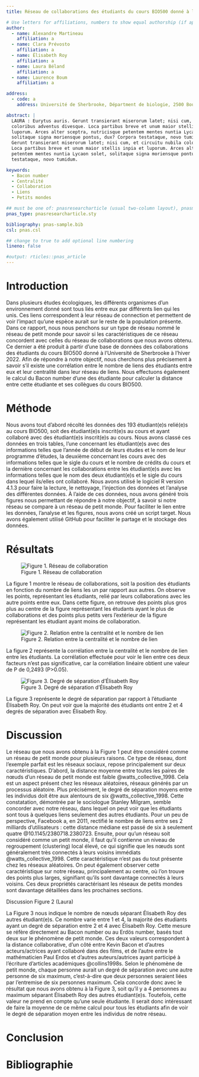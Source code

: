 ```yaml
---
title: Réseau de collaborations des étudiants du cours BIO500 donné à l'Université de Sherbrooke à l'hiver 2022

# Use letters for affiliations, numbers to show equal authorship (if applicable) and to indicate the corresponding author
author:
  - name: Alexandre Martineau
    affiliation: a
  - name: Clara Prévosto
    affiliation: a
  - name: Élisabeth Roy
    affiliation: a
  - name: Laura Béland
    affiliation: a
  - name: Laurence Boum
    affiliation: a

address:
  - code: a
    address: Université de Sherbrooke, Départment de biologie, 2500 Boulevard de l'Université, Sherbrooke, Québec, J1K 2R1

abstract: |
  LAURA : Eurytus auris. Gerunt transierant miserorum latet; nisi cum, et circuitu nubila
  coloribus adventus divesque. Loca partibus breve et unum maior stellis inpia et
  luporum. Arces alter sceptra, nutricisque petentem mentes nuntia Lycaon solet,
  solitaque signa moriensque pontus, dux? Corpora testataque, novo tumidum. Eurytus auris.
  Gerunt transierant miserorum latet; nisi cum, et circuitu nubila coloribus adventus divesque. 
  Loca partibus breve et unum maior stellis inpia et luporum. Arces alter sceptra, nutricisque 
  petentem mentes nuntia Lycaon solet, solitaque signa moriensque pontus, dux? Corpora 
  testataque, novo tumidum.

keywords:
  - Bacon number
  - Centralité
  - Collaboration
  - Liens 
  - Petits mondes

## must be one of: pnasresearcharticle (usual two-column layout), pnasmathematics (one column layout), or pnasinvited (invited submissions only)
pnas_type: pnasresearcharticle.sty

bibliography: pnas-sample.bib
csl: pnas.csl

## change to true to add optional line numbering
lineno: false

#output: rticles::pnas_article
---
```


# Introduction

Dans plusieurs études écologiques, les différents organismes d'un environnement donné sont tous liés entre eux par différents lien qui les unis. Ces liens correspondent à leur réseau de connection et permettent de voir l'impact qu'une espèce aurait sur le reste de la population présente. Dans ce rapport, nous nous penchons sur un type de réseau nommé le réseau de petit monde pour savoir si les caractéristiques de ce réseau concordent avec celles du réseau de collaborations que nous avons obtenu. Ce dernier a été produit à partir d'une base de données des collaborations des étudiants du cours BIO500 donné à l'Université de Sherbrooke à l'hiver 2022. Afin de répondre à notre objectif, nous cherchons plus précisement à savoir s'il existe une corrélation entre le nombre de liens des étudiants entre eux et leur centralité dans leur réseau de liens. Nous effectuons également le calcul du Bacon number d'une des étudiante pour calculer la distance entre cette étudiante et ses collègues du cours BIO500.

# Méthode

Nous avons tout d'abord récolté les données des 193 étudiant(e)s relié(e)s au cours BIO500, soit des étudiant(e)s inscrit(e)s au cours et ayant collaboré avec des étudiant(e)s inscrit(e)s au cours. Nous avons classé ces données en trois tables, l'une concernant les étudiant(e)s avec des informations telles que l'année de début de leurs études et le nom de leur programme d'études, la deuxième concernant les cours avec des informations telles que le sigle du cours et le nombre de crédits du cours et la dernière concernant les collaborations entre les étudiant(e)s avec les informations telles que le nom des deux étudiant(e)s et le sigle du cours dans lequel ils/elles ont collaboré. Nous avons utilisé le logiciel R version 4.1.3 pour faire la lecture, le nettoyage, l'injection des données et l'analyse des différentes données. À l'aide de ces données, nous avons généré trois figures nous permettant de répondre à notre objectif, à savoir si notre réseau se compare à un réseau de petit monde. Pour faciliter le lien entre les données, l'analyse et les figures, nous avons créé un script target. Nous avons également utilisé GitHub pour faciliter le partage et le stockage des données.

# Résultats

![Figure 1. Réseau de collaboration](%22../results/reseau.pdf%22)

La figure 1 montre le réseau de collaborations, soit la position des étudiants en fonction du nombre de liens les un par rapport aux autres. On observe les points, représentant les étudiants, relié par leurs collaborations avec les autre points entre eux. Dans cette figure, on retrouve des points plus gros plus au centre de la figure représentant les étudants ayant le plus de collaborations et des points plus petits vers l'extérieur de la figure représentant les étudiant ayant moins de collaboration.

![Figure 2. Relation entre la centralité et le nombre de lien](%22../results/centralite.pdf%22)

La figure 2 représente la corrélation entre la centralité et le nombre de lien entre les étudiants. La corrélation effectuée pour voir le lien entre ces deux facteurs n'est pas significative, car la corrélation linéaire obtient une valeur de P de 0,2493 (P>0.05).

![Figure 3. Degré de séparation d'Élisabeth Roy](%22../results/bacon.pdf%22)

La figure 3 représente le degré de séparation par rapport à l'étudiante Élisabeth Roy. On peut voir que la majorité des étudiants ont entre 2 et 4 degrés de séparation avec Élisabeth Roy.

# Discussion

Le réseau que nous avons obtenu à la Figure 1 peut être considéré comme un réseau de petit monde pour plusieurs raisons. Ce type de réseau, dont l'exemple parfait est les réseaux sociaux, repose principalement sur deux caractéristiques. D'abord, la distance moyenne entre toutes les paires de nœuds d'un réseau de petit monde est faible @watts_collective_1998. Cela est un aspect présent chez les réseaux aléatoires, réseaux générés par un processus aléatoire. Plus précisément, le degré de séparation moyens entre les individus doit être aux alentours de six @watts_collective_1998. Cette constatation, démontrée par le sociologue Stanley Milgram, semble concorder avec notre réseau, dans lequel on peut voir que les étudiants sont tous à quelques liens seulement des autres étudiants. Pour un peu de perspective, Facebook a, en 2011, rectifié le nombre de liens entre ses 2 milliards d'utilisateurs : cette distance médiane est passé de six à seulement quatre \@10.1145/2380718.2380723. Ensuite, pour qu'un réseau soit considéré comme un petit monde, il faut qu'il contienne un niveau de regroupement (clustering) local élevé, ce qui signifie que les nœuds sont généralement très connectés à leurs voisins immédiats @watts_collective_1998. Cette caractéristique n'est pas du tout présente chez les réseaux aléatoires. On peut également observer cette caractéristique sur notre réseau, principalement au centre, où l'on trouve des points plus larges, signifiant qu'ils sont davantage connectés à leurs voisins. Ces deux propriétés caractérisant les réseaux de petits mondes sont davantage détaillées dans les prochaines sections.

Discussion Figure 2 (Laura)

La Figure 3 nous indique le nombre de nœuds séparant Élisabeth Roy des autres étudiant(e)s. Ce nombre varie entre 1 et 4, la majorité des étudiants ayant un degré de séparation entre 2 et 4 avec Élisabeth Roy. Cette mesure se réfère directement au Bacon number ou au Erdös number, basés tout deux sur le phénomène de petit monde. Ces deux valeurs correspondent à la distance collaborative, d'un côté entre Kevin Bacon et d'autres acteurs/actrices ayant collaboré dans des films, et de l'autre entre le mathématicien Paul Erdos et d'autres auteurs/autrices ayant participé à l'écriture d'articles académiques @collins1998s. Selon le phénomène de petit monde, chaque personne aurait un degré de séparation avec une autre personne de six maximum, c'est-à-dire que deux personnes seraient liées par l'entremise de six personnes maximum. Cela concorde donc avec le résultat que nous avons obtenu à la Figure 3, soit qu'il y a 4 personnes au maximum séparant Élisabeth Roy des autres étudiant(e)s. Toutefois, cette valeur ne prend en compte qu'une seule étudiante. Il serait donc intéressant de faire la moyenne de ce même calcul pour tous les étudiants afin de voir le degré de séparation moyen entre les individus de notre réseau.

# Conclusion

\newpage

# Bibliographie {.unnumbered}
